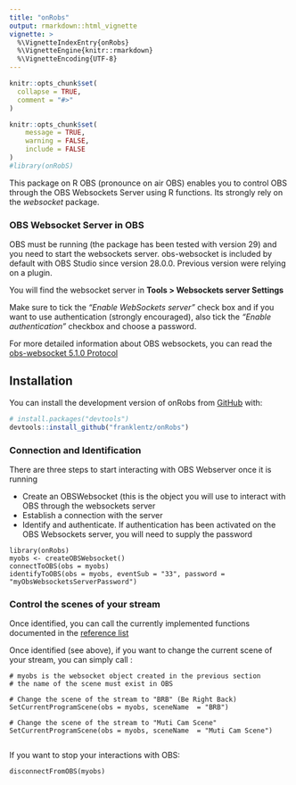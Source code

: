 ```yaml
---
title: "onRobs"
output: rmarkdown::html_vignette
vignette: >
  %\VignetteIndexEntry{onRobs}
  %\VignetteEngine{knitr::rmarkdown}
  %\VignetteEncoding{UTF-8}
---
```


```r
knitr::opts_chunk$set(
  collapse = TRUE,
  comment = "#>"
)
```


```r
knitr::opts_chunk$set(
	message = TRUE,
	warning = FALSE,
	include = FALSE
)
#library(onRobS)
```


This package on R OBS (pronounce on air OBS) enables you to control OBS through the OBS Websockets Server using R functions.
Its strongly rely on the *websocket* package.

### OBS Websocket Server in OBS

OBS must be running (the package has been tested with version 29) and you need to start the websockets server. obs-websocket is  included by default with OBS Studio since version 28.0.0. Previous version were relying on a plugin.

You will find the websocket server in **Tools > Websockets server Settings**

Make sure to tick the *"Enable WebSockets server"* check box and if you want to use authentication (strongly encouraged), also tick the *"Enable authentication"* checkbox and choose a password.

For more detailed information about OBS websockets, you can read the [obs-websocket 5.1.0 Protocol](https://github.com/obsproject/obs-websocket/blob/release/5.2.3/docs/generated/protocol.md)

## Installation

You can install the development version of onRobs from [GitHub](https://github.com/franklentz/onRobs) with:

``` r
# install.packages("devtools")
devtools::install_github("franklentz/onRobs")
```


### Connection and Identification

There are three steps to start interacting with OBS Webserver once it is running

- Create an OBSWebsocket (this is the object you will use to interact with OBS through the websockets server
- Establish a connection with the server
- Identify and authenticate. If authentication has been activated on the OBS Websockets server, you will need to supply the password

```
library(onRobs)
myobs <- createOBSWebsocket() 
connectToOBS(obs = myobs)
identifyToOBS(obs = myobs, eventSub = "33", password = "myObsWebsocketsServerPassword")
```

### Control the scenes of your stream

Once identified, you can call the currently implemented functions documented in the [reference list](https://franklentz.github.io/onRobs/reference/index.html)

Once identified (see above), if you want to change the current scene of your stream, you can simply call :

```
# myobs is the websocket object created in the previous section
# the name of the scene must exist in OBS

# Change the scene of the stream to "BRB" (Be Right Back)
SetCurrentProgramScene(obs = myobs, sceneName  = "BRB")

# Change the scene of the stream to "Muti Cam Scene"
SetCurrentProgramScene(obs = myobs, sceneName  = "Muti Cam Scene")


```



If you want to stop your interactions with OBS:

```
disconnectFromOBS(myobs)
```
